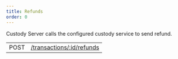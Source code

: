 ```yaml
---
title: Refunds
order: 0
---
```



Custody Server calls the configured custody service to send refund.

<EndpointsTable title="Endpoints">

|      |                                                     |
| ---- | --------------------------------------------------- |
| POST | [/transactions/:id/refunds](../send-refund.api.mdx) |

</EndpointsTable>
